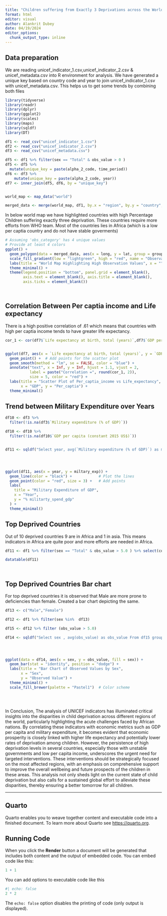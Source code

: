 ```yaml
---
title: "Children suffering from Exactly 3 Deprivations across the World :UNICEF INDICATOR ANALYSIS"
format: html
editor: visual
author: Alankrit Dubey
date: 04/19/2024
editor_options: 
  chunk_output_type: inline
---
```


## Data preparation

We are reading unicef_indicator_1.csv,unicef_indicator_2.csv & unicef_metadata.csv into R environment for analysis. We have generated a unique key based on country code and year to join unicef_indicator_1.csv with unicef_metadata.csv. This helps us to get some trends by combining both files

```r


library(tidyverse)
library(readr)
library(dplyr)
library(ggplot2)
library(scales)
library(maps)
library(sqldf)
library(DT)

df1 <- read_csv("unicef_indicator_1.csv")
df2 <- read_csv("unicef_indicator_2.csv")
df3 <- read_csv("unicef_metadata.csv")

df5 <- df1 %>% filter(sex == "Total" & obs_value > 0 )
df5 <- df5 %>%
  mutate(unique_key = paste(alpha_2_code, time_period))
df6 <- df3 %>%
    mutate(unique_key = paste(alpha_2_code, year))
df7 <- inner_join(df5, df6, by = "unique_key")


world_map <- map_data("world")

merged_data <- merge(world_map, df1, by.x = "region", by.y = "country", all.x = TRUE)


```

In below world map we have highlighted countries with high Percentage Children suffering exactly three deprivation. These countries require more efforts from WHO team. Most of the countries lies in Africa (which is a low per captia country and do not have stable goverments)

```r

# Assuming 'obs_category' has 4 unique values
# Provide at least 4 colors
ggplot() +
  geom_polygon(data = merged_data, aes(x = long, y = lat, group = group, fill = obs_value), color = "lightgrey") +
  scale_fill_gradient(low = "lightgreen", high = "red", name = "Observation Value") +
  labs(title = "World Map Highlighting High Observation Values", x = "", y = "") +
  theme_minimal() +
  theme(legend.position = "bottom", panel.grid = element_blank(), 
        axis.text = element_blank(), axis.title = element_blank(), 
        axis.ticks = element_blank())




```

## Correlation Between Per captia income and Life expectancy

There is a high positive correlation of .61 which means that countries with high per captia income tends to have greater life expectancy.

```r

cor_1 <- cor(df7$`Life expectancy at birth, total (years)`,df7$`GDP per capita (constant 2015 US$)`)


ggplot(df7, aes(x = `Life expectancy at birth, total (years)`, y = `GDP per capita (constant 2015 US$)`)) +
  geom_point() +  # Add points for the scatter plot
  geom_smooth(method = "lm", se = FALSE, color = "blue") + 
  annotate("text", x = Inf, y = Inf, hjust = 1.1, vjust = 2,
           label = paste("Correlation =", round(cor_1, 2)),
           size = 5, color = "red") + 
  labs(title = "Scatter Plot of Per_captia_income vs Life_expectancy",
       x = "GDP", y = "Per_captia") +
  theme_minimal()
```

## Trend between Military Expenditure over Years

```r


df10 <- df3 %>%
  filter(!is.na(df3$`Military expenditure (% of GDP)`))

df10 <- df10 %>% 
  filter(!is.na(df10$`GDP per capita (constant 2015 US$)`))


df11 <- sqldf("Select year, avg(`Military expenditure (% of GDP)`) as miltary_exp from df10 group by year order by year asc")




ggplot(df11, aes(x = year, y = miltary_exp)) +
  geom_line(color = "black") +            # Plot the lines
  geom_point(color = "red", size = 3) +   # Add points
  labs(
    title = "Military Expenditure of GDP",
    x = "Year", 
    y = "% militarty_spend_gdp"
  ) + 
  theme_minimal()                         

```

## Top Deprived Countries

Out of 10 deprived countries 9 are in Africa and 1 in asia. This means indicators in Africa are quite poor and more efforts are needed in Africa.

```r



df11 <- df1 %>% filter(sex == "Total" & obs_value > 5.0 ) %>% select(country,indicator,obs_value) %>% arrange(desc(obs_value))

datatable(df11)




```

## Top Deprived Countries Bar chart

For top deprived countries it is observed that Male are more prone to deficiencies than female. Created a bar chart depicting the same.

```r


df13 <- c("Male","Female")

df12 <- df1 %>% filter(sex %in%  df13)

df15 <- df12 %>% filter (obs_value > 5.0)

df14 <- sqldf("Select sex , avg(obs_value) as obs_value From df15 group by 1")




ggplot(data = df14, aes(x = sex, y = obs_value, fill = sex)) +
  geom_bar(stat = "identity", position = "dodge") +
  labs(title = "Bar Chart of Observed Values by Sex",
       x = "Sex",
       y = "Observed Value") +
  theme_minimal() +
  scale_fill_brewer(palette = "Pastel1")  # Color scheme




```

\
In Conclusion, The analysis of UNICEF indicators has illuminated critical insights into the disparities in child deprivation across different regions of the world, particularly highlighting the acute challenges faced by African nations. By correlating these indicators with economic metrics such as GDP per capita and military expenditure, it becomes evident that economic prosperity is closely linked with higher life expectancy and potentially lower rates of deprivation among children. However, the persistence of high deprivation levels in several countries, especially those with unstable governments and low per capita income, underscores the urgent need for targeted interventions. These interventions should be strategically focused on the most affected regions, with an emphasis on comprehensive support to improve the overall wellbeing and future prospects of the children in these areas. This analysis not only sheds light on the current state of child deprivation but also calls for a sustained global effort to alleviate these disparities, thereby ensuring a better tomorrow for all children.

------------------------------------------------------------------------

## Quarto

Quarto enables you to weave together content and executable code into a finished document. To learn more about Quarto see <https://quarto.org>.

## Running Code

When you click the **Render** button a document will be generated that includes both content and the output of embedded code. You can embed code like this:

```r
1 + 1
```

You can add options to executable code like this

```r
#| echo: false
2 * 2
```

The `echo: false` option disables the printing of code (only output is displayed).
